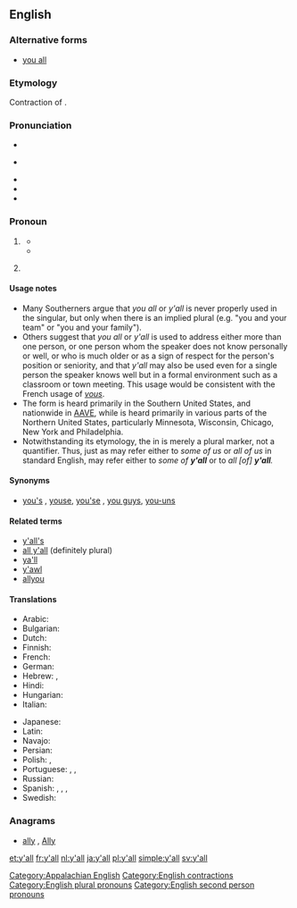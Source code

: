 ==English==
{{wikipedia}}

===Alternative forms===
* [[you all]]

===Etymology===
Contraction of {{term|you all|lang=en}}.

===Pronunciation===
* {{IPA|/jɔl/}}
* {{a|cot-caught}} {{IPA|/jɑl/}}
* {{audio|EN-y'all.ogg|Audio (American Southern)|lang=en}}
* {{rhymes|ɔːl}}
* {{homophones|lang=en|yawl}}

===Pronoun===
{{en-pron|head=[[y]]'[[all]]}}

# {{context|chiefly|US|dialect|Southern US|lang=en}} {{non-gloss definition|[[plural|Plural]] form of '''[[you]]'''.}}
#* {{quote-book
|year=1987
|author=Judson D. Hale
|title=The education of a Yankee: an American memoir
|page=3
|passage=Much later, after dozens of the men had come up to me to shake my hand (with both of theirs) and say "'''Y'all''' come back soon, hear? ...}}
#* {{quote-book
|year=2007
|author=Roy Blount
|title=Long time leaving: dispatches from up South
|page=117
|passage=People in the South do indeed seem to be addressing a single person as "'''y'all'''." For instance, a restaurant patron might ask a waiter, "What '''y'all''' got for dessert tonight?" In that case, "'''y'all'''" refers collectively to the people who run the restaurant.}}
# {{rfv-sense|lang=en}} {{context|chiefly US|dialect|Southern US|nonstandard|lang=en}} {{non-gloss definition|[[singular|Singular]] form of '''you'''.}}

====Usage notes====
* Many Southerners argue that ''you all'' or ''y'all'' is never properly used in the singular, but only when there is an implied plural (e.g. "you and your team" or "you and your family").
* Others suggest that ''you all'' or ''y'all'' is used to address either more than one person, or one person whom the speaker does not know personally or well, or who is much older or as a sign of respect for the person's position or seniority, and that ''y'all'' may also be used even for a single person the speaker knows well but in a formal environment such as a classroom or town meeting. This usage would be consistent with the French usage of ''[[vous]]''.
* The form {{term|y'all|lang=en}} is heard primarily in the Southern United States, and nationwide in [[AAVE]], while {{term|youse|lang=en}} is heard primarily in various parts of the Northern United States, particularly Minnesota, Wisconsin, Chicago, New York and Philadelphia.
* Notwithstanding its etymology, the {{term|all|lang=en}} in {{term|y'all|lang=en}} is merely a plural marker, not a quantifier. Thus, just as {{term|us|lang=en}} may refer either to ''some of us'' or ''all of us'' in standard English, {{term|y'all|lang=en}} may refer either to ''some of '''y'all''''' or to ''all [of] '''y'all'''.''

====Synonyms====
* {{sense|plural you}} [[you's]] {{qualifier|rare}}, [[youse]], [[you'se]] {{qualifier|New York, Australian, slang}}, [[you guys]], [[you-uns]] {{qualifier|rural|rural, Midwestern and Appalachian US; slang}}

====Related terms====
* [[y'all's]] {{qualifier|possessive}}
* [[all y'all]] (definitely plural)
* [[ya'll]]
* [[y'awl]]
* [[allyou]]

====Translations====
{{trans-top|plural of you}}
* Arabic: {{t|ar|أنتم|tr=ʔantum|m}}
* Bulgarian: {{t+|bg|вие}}
* Dutch: {{t+|nl|jullie}}
* Finnish: {{t+|fi|te}}
* French: {{t+|fr|vous}}
* German: {{t+|de|Ihr}}
* Hebrew: {{t+|he|אתם|tr=atem|sc=Hebr}}, {{t+|he|אתן|tr=aten|sc=Hebr}}
* Hindi: {{t|hi|तुम सब}}
* Hungarian: {{t+|hu|ti}}
* Italian: {{t|it|[[voi]] [[tutti]]}}
{{trans-mid}}
* Japanese: {{t|ja|貴方達|tr=[[あなたたち]], anatatachi}}
* Latin: {{t+|la|vos}}
* Navajo: {{t|nv|tʼáá ánółtso}}
* Persian: {{t+|fa|شُما|tr=ʃomā}}
* Polish: {{t|pl|panie}}, {{t+|pl|państwo}}
* Portuguese: {{t+|pt|vocês}}, {{qualifier|formal}} {{t|pt|os [[senhores]]}}, {{t|pt|as [[senhoras]]}}
* Russian: {{t+|ru|вы|tr=vy|sc=Cyrl}}
* Spanish: {{qualifier|Spain, plural}} {{t+|es|vosotros}}, {{qualifier|Spain, objective}} {{t+|es|os}}, {{qualifier|plural formal, or Latin American plural}} {{t+|es|ustedes}}, {{qualifier|singular formal}} {{t+|es|usted}}
* Swedish: {{t+|sv|ni}}
{{trans-bottom}}

===Anagrams===
* [[ally#English|ally]] , [[Ally#English|Ally]]

[[Category:Appalachian English]]
[[Category:English contractions]]
[[Category:English plural pronouns]]
[[Category:English second person pronouns]]

[[et:y'all]]
[[fr:y'all]]
[[nl:y'all]]
[[ja:y'all]]
[[pl:y'all]]
[[simple:y'all]]
[[sv:y'all]]